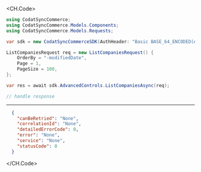 
<CH.Code>
```csharp ListCompanies.cs
using CodatSyncCommerce;
using CodatSyncCommerce.Models.Components;
using CodatSyncCommerce.Models.Requests;

var sdk = new CodatSyncCommerceSDK(AuthHeader: "Basic BASE_64_ENCODED(API_KEY)");

ListCompaniesRequest req = new ListCompaniesRequest() {
    OrderBy = "-modifiedDate",
    Page = 1,
    PageSize = 100,
};

var res = await sdk.AdvancedControls.ListCompaniesAsync(req);

// handle response
```
---

```json Example Response
  {
    "canBeRetried": "None",
    "correlationId": "None",
    "detailedErrorCode": 0,
    "error": "None",
    "service": "None",
    "statusCode": 0
  }
```
</CH.Code>
